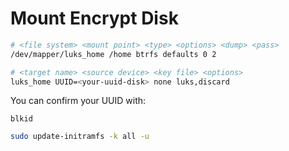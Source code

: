 # Mount Encrypt Disk

``` sh filename="/etc/fstab"
# <file system> <mount point> <type> <options> <dump> <pass>
/dev/mapper/luks_home /home btrfs defaults 0 2
```

``` sh filename="/etc/crypttab"
# <target name> <source device> <key file> <options>
luks_home UUID=<your-uuid-disk> none luks,discard
```

You can confirm your UUID with:
```
blkid
```

``` sh
sudo update-initramfs -k all -u
```
